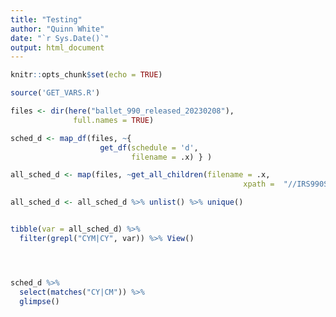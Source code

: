 ```yaml
---
title: "Testing"
author: "Quinn White"
date: "`r Sys.Date()`"
output: html_document
---
```


```r
knitr::opts_chunk$set(echo = TRUE)
```


```r

source('GET_VARS.R')

files <- dir(here("ballet_990_released_20230208"),
              full.names = TRUE)

sched_d <- map_df(files, ~{
                    get_df(schedule = 'd',
                           filename = .x) } )

all_sched_d <- map(files, ~get_all_children(filename = .x, 
                                                    xpath =  "//IRS990ScheduleD"))

all_sched_d <- all_sched_d %>% unlist() %>% unique()


tibble(var = all_sched_d) %>%
  filter(grepl("CYM|CY", var)) %>% View()




sched_d %>%
  select(matches("CY|CM")) %>%
  glimpse()


```

